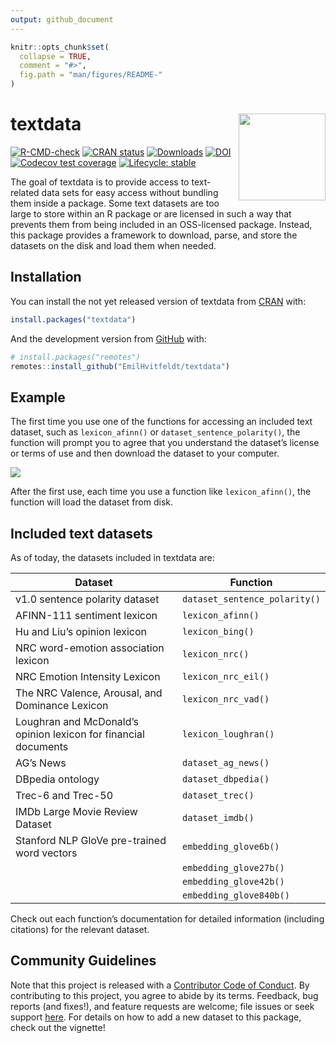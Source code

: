 ```yaml
---
output: github_document
---
```


<!-- README.md is generated from README.Rmd. Please edit that file -->

```r
knitr::opts_chunk$set(
  collapse = TRUE,
  comment = "#>",
  fig.path = "man/figures/README-"
)
```

# textdata <img src='man/figures/logo.png' style="float:right" height="139" />

<!-- badges: start -->
[![R-CMD-check](https://github.com/EmilHvitfeldt/textdata/actions/workflows/R-CMD-check.yaml/badge.svg)](https://github.com/EmilHvitfeldt/textdata/actions/workflows/R-CMD-check.yaml)
[![CRAN status](https://www.r-pkg.org/badges/version/textdata)](https://CRAN.R-project.org/package=textdata)
[![Downloads](http://cranlogs.r-pkg.org/badges/textdata)](https://cran.r-project.org/package=textdata)
[![DOI](https://zenodo.org/badge/DOI/10.5281/zenodo.3244433.svg)](https://doi.org/10.5281/zenodo.3244433)
[![Codecov test coverage](https://codecov.io/gh/EmilHvitfeldt/textdata/branch/main/graph/badge.svg)](https://app.codecov.io/gh/EmilHvitfeldt/textdata?branch=main)
[![Lifecycle: stable](https://img.shields.io/badge/lifecycle-stable-brightgreen.svg)](https://lifecycle.r-lib.org/articles/stages.html)
<!-- badges: end -->

The goal of textdata is to provide access to text-related data sets for easy access without bundling them inside a package. Some text datasets are too large to store within an R package or are licensed in such a way that prevents them from being included in an OSS-licensed package. Instead, this package provides a framework to download, parse, and store the datasets on the disk and load them when needed.

## Installation

You can install the not yet released version of textdata from [CRAN](https://CRAN.R-project.org) with:

``` r
install.packages("textdata")
```

And the development version from [GitHub](https://github.com/) with:

``` r
# install.packages("remotes")
remotes::install_github("EmilHvitfeldt/textdata")
```
## Example

The first time you use one of the functions for accessing an included text dataset, such as `lexicon_afinn()` or `dataset_sentence_polarity()`, the function will prompt you to agree that you understand the dataset's license or terms of use and then download the dataset to your computer.

![](man/figures/textdata_demo.gif)

After the first use, each time you use a function like `lexicon_afinn()`, the function will load the dataset from disk.

## Included text datasets

As of today, the datasets included in textdata are:

| Dataset                                                         | Function                      |
| --------------------------------------------------------------- | ----------------------------- |
| v1.0 sentence polarity dataset                                  | `dataset_sentence_polarity()` |
| AFINN-111 sentiment lexicon                                     | `lexicon_afinn()`             |
| Hu and Liu's opinion lexicon                                    | `lexicon_bing()`              |
| NRC word-emotion association lexicon                            | `lexicon_nrc()`               |
| NRC Emotion Intensity Lexicon                                   | `lexicon_nrc_eil()`           |
| The NRC Valence, Arousal, and Dominance Lexicon                 | `lexicon_nrc_vad()`           |
| Loughran and McDonald's opinion lexicon for financial documents | `lexicon_loughran()`          |
| AG's News                                                       | `dataset_ag_news()`           |
| DBpedia ontology                                                | `dataset_dbpedia()`           |
| Trec-6 and Trec-50                                              | `dataset_trec()`              |
| IMDb Large Movie Review Dataset	                                | `dataset_imdb()`              |
| Stanford NLP GloVe pre-trained word vectors                     | `embedding_glove6b()`         |
|                                                                 | `embedding_glove27b()`        |
|                                                                 | `embedding_glove42b()`        |
|                                                                 | `embedding_glove840b()`       |

Check out each function's documentation for detailed information (including citations) for the relevant dataset.

## Community Guidelines

Note that this project is released with a
[Contributor Code of Conduct](https://github.com/EmilHvitfeldt/textdata/blob/main/CODE_OF_CONDUCT.md).
By contributing to this project, you agree to abide by its terms. 
Feedback, bug reports (and fixes!), and feature requests are welcome; file 
issues or seek support [here](https://github.com/EmilHvitfeldt/textdata/issues).
For details on how to add a new dataset to this package, check out the vignette!

